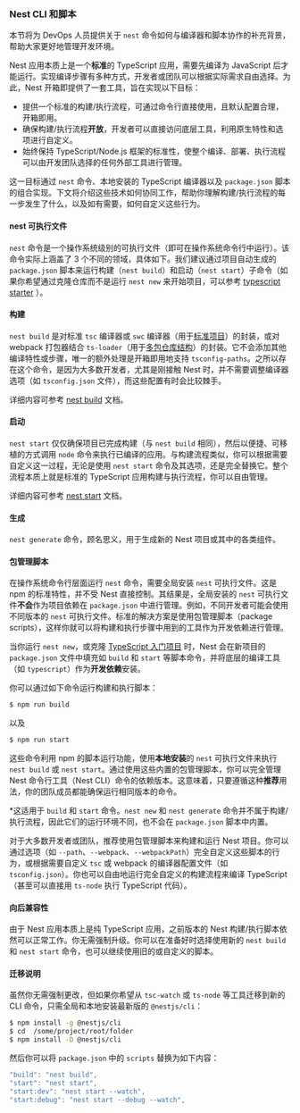 ### Nest CLI 和脚本

本节将为 DevOps 人员提供关于 `nest` 命令如何与编译器和脚本协作的补充背景，帮助大家更好地管理开发环境。

Nest 应用本质上是一个**标准**的 TypeScript 应用，需要先编译为 JavaScript 后才能运行。实现编译步骤有多种方式，开发者或团队可以根据实际需求自由选择。为此，Nest 开箱即提供了一套工具，旨在实现以下目标：

- 提供一个标准的构建/执行流程，可通过命令行直接使用，且默认配置合理，开箱即用。
- 确保构建/执行流程**开放**，开发者可以直接访问底层工具，利用原生特性和选项进行自定义。
- 始终保持 TypeScript/Node.js 框架的标准性，使整个编译、部署、执行流程可以由开发团队选择的任何外部工具进行管理。

这一目标通过 `nest` 命令、本地安装的 TypeScript 编译器以及 `package.json` 脚本的组合实现。下文将介绍这些技术如何协同工作，帮助你理解构建/执行流程的每一步发生了什么，以及如有需要，如何自定义这些行为。

#### nest 可执行文件

`nest` 命令是一个操作系统级别的可执行文件（即可在操作系统命令行中运行）。该命令实际上涵盖了 3 个不同的领域，具体如下。我们建议通过项目自动生成的 `package.json` 脚本来运行构建（`nest build`）和启动（`nest start`）子命令（如果你希望通过克隆仓库而不是运行 `nest new` 来开始项目，可以参考 [typescript starter](https://github.com/nestjs/typescript-starter) ）。

#### 构建

`nest build` 是对标准 `tsc` 编译器或 `swc` 编译器（用于[标准项目](https://docs.nestjs.com/cli/overview#project-structure)）的封装，或对 webpack 打包器结合 `ts-loader`（用于[多包仓库结构](https://docs.nestjs.com/cli/overview#project-structure)）的封装。它不会添加其他编译特性或步骤，唯一的额外处理是开箱即用地支持 `tsconfig-paths`。之所以存在这个命令，是因为大多数开发者，尤其是刚接触 Nest 时，并不需要调整编译器选项（如 `tsconfig.json` 文件），而这些配置有时会比较棘手。

详细内容可参考 [nest build](https://docs.nestjs.com/cli/usages#nest-build) 文档。

#### 启动

`nest start` 仅仅确保项目已完成构建（与 `nest build` 相同），然后以便捷、可移植的方式调用 `node` 命令来执行已编译的应用。与构建流程类似，你可以根据需要自定义这一过程，无论是使用 `nest start` 命令及其选项，还是完全替换它。整个流程本质上就是标准的 TypeScript 应用构建与执行流程，你可以自由管理。

详细内容可参考 [nest start](https://docs.nestjs.com/cli/usages#nest-start) 文档。

#### 生成

`nest generate` 命令，顾名思义，用于生成新的 Nest 项目或其中的各类组件。

#### 包管理脚本

在操作系统命令行层面运行 `nest` 命令，需要全局安装 `nest` 可执行文件。这是 npm 的标准特性，并不受 Nest 直接控制。其结果是，全局安装的 `nest` 可执行文件**不会**作为项目依赖在 `package.json` 中进行管理。例如，不同开发者可能会使用不同版本的 `nest` 可执行文件。标准的解决方案是使用包管理脚本（package scripts），这样你就可以将构建和执行步骤中用到的工具作为开发依赖进行管理。

当你运行 `nest new`，或克隆 [TypeScript 入门项目](https://github.com/nestjs/typescript-starter) 时，Nest 会在新项目的 `package.json` 文件中填充如 `build` 和 `start` 等脚本命令，并将底层的编译工具（如 `typescript`）作为**开发依赖**安装。

你可以通过如下命令运行构建和执行脚本：

```bash
$ npm run build
```

以及

```bash
$ npm run start
```

这些命令利用 npm 的脚本运行功能，使用**本地安装**的 `nest` 可执行文件来执行 `nest build` 或 `nest start`。通过使用这些内置的包管理脚本，你可以完全管理 Nest 命令行工具（Nest CLI）命令的依赖版本。这意味着，只要遵循这种**推荐**用法，你的团队成员都能确保运行相同版本的命令。

\*这适用于 `build` 和 `start` 命令。`nest new` 和 `nest generate` 命令并不属于构建/执行流程，因此它们的运行环境不同，也不会在 `package.json` 脚本中内置。

对于大多数开发者或团队，推荐使用包管理脚本来构建和运行 Nest 项目。你可以通过选项（如 `--path`、`--webpack`、`--webpackPath`）完全自定义这些脚本的行为，或根据需要自定义 `tsc` 或 webpack 的编译器配置文件（如 `tsconfig.json`）。你也可以自由地运行完全自定义的构建流程来编译 TypeScript（甚至可以直接用 `ts-node` 执行 TypeScript 代码）。

#### 向后兼容性

由于 Nest 应用本质上是纯 TypeScript 应用，之前版本的 Nest 构建/执行脚本依然可以正常工作。你无需强制升级。你可以在准备好时选择使用新的 `nest build` 和 `nest start` 命令，也可以继续使用旧的或自定义的脚本。

#### 迁移说明

虽然你无需强制更改，但如果你希望从 `tsc-watch` 或 `ts-node` 等工具迁移到新的 CLI 命令，只需全局和本地安装最新版的 `@nestjs/cli`：

```bash
$ npm install -g @nestjs/cli
$ cd  /some/project/root/folder
$ npm install -D @nestjs/cli
```

然后你可以将 `package.json` 中的 `scripts` 替换为如下内容：

```typescript
"build": "nest build",
"start": "nest start",
"start:dev": "nest start --watch",
"start:debug": "nest start --debug --watch",
```

